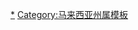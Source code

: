 {{Navbox
| name = 槟城州
| title = {{flagicon image|Flag of Penang (Malaysia).svg}} [[槟城州]]
| image = [[File:Flag of Penang (Malaysia).svg|100px]]
| state = {{{state|autocollapse}}}
| bodyclass = hlist
| above = [[首府]]：[[乔治市]]

| group1 = [[Outline of Penang|话题]]
| list1  =
* [[槟城州相关页面|首页]]
* [[槟城州历史|历史]]
* [[槟城州宪法|宪法]]
* [[槟城州选举|选举]]
* [[槟城州政府|政府]]
** [[槟城首席部长|首席部长]]
** [[槟城州元首|州元首]]
*** [[槟城最高统治者列表|最高统治者列表]]
* [[Template:槟城州地理|地理]]
* [[槟城国际评级|国际评级]]
* [[槟城州司法|司法]]
* [[槟城州法律|法律]]
* [[槟城州议会|州议会]]
* [[槟城州音乐|音乐]]
* [[:Category:槟城人|名人]]
* [[:Category:槟城州标志列表|标志]]
** [[槟城州徽|州徽]]
** [[槟城州旗|州旗]]
* [[:Category:槟城州旅游景点|景点]]

| group2 = 社会
| list2  =
* [[:Category:槟城州文化|文化]]
* [[槟城州罪案|罪案]]
* [[槟城州饮食|饮食]]
* [[槟城州人口|人口]]
* [[槟城州经济|经济]]
* [[槟城州教育|教育]]
* [[:Category:槟城州政治|政治]]

| group3 = [[地方政府 (马来西亚)|地方政府]]
| list3  = {{Navbox|child
  |group1 = 市政厅
  |list1 =
* [[槟岛市政厅|槟岛]]
* [[威省市政厅|威省]]
  }}

| group4 = 行政区域
| list4 = {{Navbox|subgroup
  | group1 = [[市轄區|区]]
  | list1 = 
* [[槟岛]]
* [[威省]]
  | group2 = [[马来西亚县份|县]]
  | list2 = 
* [[东北县]]
* [[西南县]]
* [[威北县]]
* [[威中县]]
* [[威南县]]
  | group3 = [[马来西亚城市列表|城市]]
  | list3  = 
* [[乔治市]]
* [[北海 (马来西亚)|北海]]
  | group4 = 城镇
  | list4 = 
* [[亚依淡]]
* [[阿儿玛]]
* [[峇眼亚占]]
* [[峇眼达浪]]
* [[峇眼惹玛]]
* [[峇眼赖]]
* [[浮罗山背]]
* [[峇都丁宜]]
* [[峇都交湾]]
* [[峇都兰樟]]
* [[峇都茅]]
* [[峇都蛮]]
* [[峇六拜]]
* [[武吉牛汝莪]]
* [[武吉占姆]]
* [[大山脚]]
* [[武吉淡汶]]
* [[武吉丁雅]]
* [[武吉敏惹]]
* [[直落卓坤]]
* [[牛汝莪]]
* [[爪夷村]]
* [[日落洞]]
* [[柔府]]
* [[麦曼珍]]
* [[马章武莫]]
* [[甲抛峇底]]
* [[高渊]]
* [[班台亚齐]]
* [[垄尾]]
* [[本那牙]]
* [[本南地]]
* [[峇东埔]]
* [[北赖]]
* [[槟榔东海]]
* [[浮罗池滑]]
* [[新邦安拔]]
* [[新港 (檳城)|新港]]
* [[双溪峇甲]]
* [[双溪赖]]
* [[双溪爪夷]]
* [[双溪里蒙]]
* [[丹绒武雅]]
* [[丹绒道光]]
* [[打昔汝莪]]
* [[直落斗哇]]
* [[直落巴巷]]
* [[公巴]]
* [[华都村|华都]]
  | group5 = 新兴城镇
  | list5 = 
* [[发林]]
* [[桂花城]]
* [[峇央峇鲁]]
* {{tsl|en|Green Lane, George Town|青草巷 (檳城)|青草巷}}
* [[明登岭]]
* {{tsl|en|Mount Erskine|白雲山 (檳城)|白雲山}}
* [[湖内]]
* [[诗不朗再也]]
* [[斯里丹绒槟榔]]
* [[双溪槟榔]]
* [[敦沙顿花园]]
  | group6 = 甘榜／[[华人新村|新村]]
  | list6 = 
* [[美湖]]
* {{tsl|en|Kampung Buah Pala}}
* [[樟角村]]
* {{tsl|en|Kampung Seronok}}
* [[孟光蒂蒂]]
* {{tsl|en|Permatang Damar Laut|峇东}}
* [[柏玛当巴西]]
* [[Permatang Manggis]]
* [[Permatang Sintok]]
* [[峇冬丁宜村]]
* [[Permatang Bertam]]
* [[威利斯里村]]
  | group7 = 岛屿
  | list7 = 
* [[平安岛]]
* [[勿洞岛]]
* [[葛东岛]]
* [[木蔻山岛]]
* [[葫芦岛 (槟城)|葫芦岛]]
* [[槟岛]]
* [[虎屿]]
* [[老鼠岛 (槟城)|老鼠岛]]
* [[恋人岛礁]]
  }}

| belowstyle = font-size: 85%;
| below = 参见：[[槟城州城镇列表]]。<br>
{{马来西亚行政区划模板索引}}
* {{icon|commons}}  [[:commons:Penang|共享资源]]
* {{icon|wikisource}} [[s:Portal:Penang|维基文库]]
* {{icon|Wikivoyage}} [[:voy:槟城|维基旅游]]
* {{Icon|cat}} [[:Category:槟城|分类]]
* {{Icon|portal}} [[Portal:马来西亚|主题]]
}}<noinclude>

{{collapsible option}}

[[Category:槟城|*]]
[[Category:马来西亚州属模板]]
</noinclude>